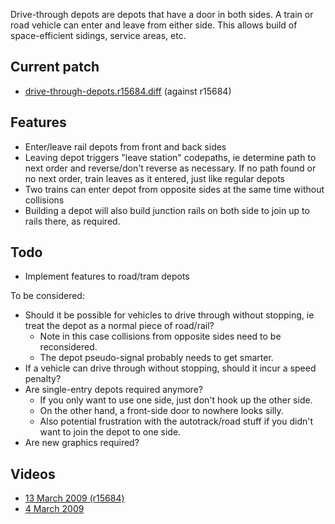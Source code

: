 Drive-through depots are depots that have a door in both sides. A train or road vehicle can enter and leave from either side. This allows build of space-efficient sidings, service areas, etc.

== Current patch ==

* [http://cataclysm.cx/random/openttd/drive-through-depots.r15684.diff drive-through-depots.r15684.diff] (against r15684)

== Features ==

* Enter/leave rail depots from front and back sides
* Leaving depot triggers "leave station" codepaths, ie determine path to next order and reverse/don't reverse as necessary. If no path found or no next order, train leaves as it entered, just like regular depots
* Two trains can enter depot from opposite sides at the same time without collisions
* Building a depot will also build junction rails on both side to join up to rails there, as required.

== Todo ==

* Implement features to road/tram depots

To be considered:

* Should it be possible for vehicles to drive through without stopping, ie treat the depot as a normal piece of road/rail?
** Note in this case collisions from opposite sides need to be reconsidered.
** The depot pseudo-signal probably needs to get smarter.
* If a vehicle can drive through without stopping, should it incur a speed penalty?
* Are single-entry depots required anymore?
** If you only want to use one side, just don't hook up the other side.
** On the other hand, a front-side door to nowhere looks silly.
** Also potential frustration with the autotrack/road stuff if you didn't want to join the depot to one side.
* Are new graphics required?

== Videos ==

* [http://www.youtube.com/watch?v=EyndHZ6Bqtk 13 March 2009 (r15684)]
* [http://www.youtube.com/watch?v=zsEpFy_RSuU 4 March 2009]